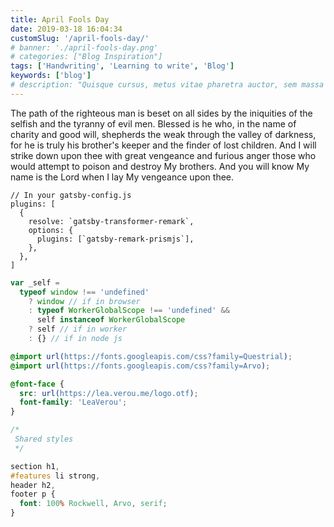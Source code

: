 ```yaml
---
title: April Fools Day
date: 2019-03-18 16:04:34
customSlug: '/april-fools-day/'
# banner: './april-fools-day.png'
# categories: ["Blog Inspiration"]
tags: ['Handwriting', 'Learning to write', 'Blog']
keywords: ['blog']
# description: "Quisque cursus, metus vitae pharetra auctor, sem massa mattis sem, at interdum magna augue eget diam. Vestibulum ante ipsum primis in faucibus orci luctus et ultrices posuere cubilia Curae; Morbi lacinia molestie dui. Praesent blandit dolor. Sed non quam. In vel mi sit amet augue congue elementum."
---
```


<!-- start slipsum code -->

The path of the righteous man is beset on all sides by the iniquities of the selfish and the tyranny of evil men. Blessed is he who, in the name of charity and good will, shepherds the weak through the valley of darkness, for he is truly his brother's keeper and the finder of lost children. And I will strike down upon thee with great vengeance and furious anger those who would attempt to poison and destroy My brothers. And you will know My name is the Lord when I lay My vengeance upon thee.

<!-- end slipsum code -->

```javascript{numberLines: 5}
// In your gatsby-config.js
plugins: [
  {
    resolve: `gatsby-transformer-remark`,
    options: {
      plugins: [`gatsby-remark-prismjs`],
    },
  },
]
```

```javascript
var _self =
  typeof window !== 'undefined'
    ? window // if in browser
    : typeof WorkerGlobalScope !== 'undefined' &&
      self instanceof WorkerGlobalScope
    ? self // if in worker
    : {} // if in node js
```

```css
@import url(https://fonts.googleapis.com/css?family=Questrial);
@import url(https://fonts.googleapis.com/css?family=Arvo);

@font-face {
  src: url(https://lea.verou.me/logo.otf);
  font-family: 'LeaVerou';
}

/*
 Shared styles
 */

section h1,
#features li strong,
header h2,
footer p {
  font: 100% Rockwell, Arvo, serif;
}
```
